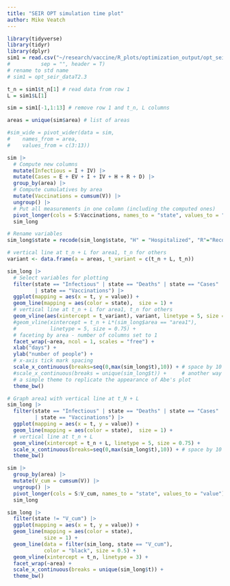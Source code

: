 ---
title: "SEIR OPT simulation time plot"
author: Mike Veatch
---

```{r}
library(tidyverse)
library(tidyr)
library(dplyr)
sim1 = read.csv("~/research/vaccine/R_plots/optimization_output/opt_seir_dataT2.3.csv")
#          sep = "", header = T)
# rename to std name
# sim1 = opt_seir_dataT2.3

t_n = sim1$t_n[1] # read data from row 1
L = sim1$L[1]

sim = sim1[-1,1:13] # remove row 1 and t_n, L columns

areas = unique(sim$area) # list of areas

#sim_wide = pivot_wider(data = sim,
#    names_from = area,
#    values_from = c(3:13))
```

```{r annotated edited by MV}

sim |>
  # Compute new columns
  mutate(Infectious = I + IV) |>
  mutate(Cases = E + EV + I + IV + H + R + D) |>
  group_by(area) |>
  # Compute cumulatives by area
  mutate(Vaccinations = cumsum(V)) |>
  ungroup() |>
  # Put all measurements in one column (including the computed ones)
  pivot_longer(cols = S:Vaccinations, names_to = "state", values_to = "value") ->
  sim_long

# Rename variables
sim_long$state = recode(sim_long$state, "H" = "Hospitalized", "R"="Recovered", "D" = "Deaths")

# vertical line at t_n + L for area1, t_n for others
variant <- data.frame(a = areas, t_variant = c(t_n + L, t_n))

sim_long |>
  # Select variables for plotting
  filter(state == "Infectious" | state == "Deaths" | state == "Cases" | state == "Recovered"
         | state == "Vaccinations") |>
  ggplot(mapping = aes(x = t, y = value)) +
  geom_line(mapping = aes(color = state),  size = 1) +
  # vertical line at t_n + L for area1, t_n for others
  geom_vline(aes(xintercept = t_variant), variant, linetype = 5, size = 0.75) +
  #geom_vline(xintercept = t_n + L*(sim_long$area == "area1"), 
  #           linetype = 5, size = 0.75) +
  # faceting by area - number of columns set to 1
  facet_wrap(~area, ncol = 1, scales = "free") +
  xlab("days") +
  ylab("number of people") +
  # x-axis tick mark spacing
  scale_x_continuous(breaks=seq(0,max(sim_long$t),10)) + # space by 10
  #scale_x_continuous(breaks = unique(sim_long$t)) +     # another way to space by 1
  # a simple theme to replicate the appearance of Abe's plot
  theme_bw()

# Graph area1 with vertical line at t_N + L
sim_long |>
  filter(state == "Infectious" | state == "Deaths" | state == "Cases" | state == "Recovered"
         | state == "Vaccinations") |>
  ggplot(mapping = aes(x = t, y = value)) +
  geom_line(mapping = aes(color = state),  size = 1) +
  # vertical line at t_n + L
  geom_vline(xintercept = t_n + L, linetype = 5, size = 0.75) +
  scale_x_continuous(breaks=seq(0,max(sim_long$t),10)) + # space by 10
  theme_bw()

```

```{r code from sam}
sim |>
  group_by(area) |>
  mutate(V_cum = cumsum(V)) |>
  ungroup() |>
  pivot_longer(cols = S:V_cum, names_to = "state", values_to = "value") ->
  sim_long

sim_long |>
  filter(state != "V_cum") |>
  ggplot(mapping = aes(x = t, y = value)) +
  geom_line(mapping = aes(color = state),
            size = 1) +
  geom_line(data = filter(sim_long, state == "V_cum"),
            color = "black", size = 0.5) +
  geom_vline(xintercept = t_n, linetype = 3) +
  facet_wrap(~area) +
  scale_x_continuous(breaks = unique(sim_long$t)) +
  theme_bw()
```

